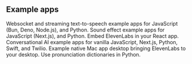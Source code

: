 ## Example apps

<CardGroup>
  <Card title="Text to speech" href="https://github.com/elevenlabs/elevenlabs-examples/tree/main/examples/text-to-speech">
    Websocket and streaming text-to-speech example apps for  JavaScript (Bun, Deno, Node.js), and Python.
  </Card>
  <Card title="Sound effects" href="https://github.com/elevenlabs/elevenlabs-examples/tree/main/examples/sound-effects">
    Sound effect example apps for JavaScript (Next.js), and Python.
  </Card>
  <Card title="React Audio Native" href="https://github.com/elevenlabs/elevenlabs-examples/tree/main/examples/audio-native/react">
    Embed ElevenLabs in your React app.
  </Card>
  <Card title="Conversational AI" href="https://github.com/elevenlabs/elevenlabs-examples/tree/main/examples/conversational-ai">
    Conversational AI example apps for vanilla JavaScript, Next.js, Python, Swift, and Twilio. 
  </Card>
  <Card title="Native Mac app" href="https://github.com/elevenlabs/elevenlabs-examples/tree/main/examples/ElevenLabs%20Mac%20Helper%20app">
    Example native Mac app desktop bringing ElevenLabs to your desktop.
  </Card>
  <Card title="Pronunciation dictionaries" href="https://github.com/elevenlabs/elevenlabs-examples/tree/main/examples/pronunciation-dictionaries/python">
    Use pronunciation dictionaries in Python.
  </Card>
</CardGroup>
